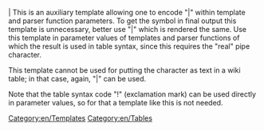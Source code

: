 <includeonly>|</includeonly><noinclude>
This is an auxiliary template allowing one to encode "|" within template and parser function parameters. To get the symbol in final output this template is unnecessary, better use "&#124;" which is rendered the same. Use this template in parameter values of templates and parser functions of which the result is used in table syntax, since this requires the "real" pipe character.

This template cannot be used for putting the character as text in a wiki table; in that case, again, <nowiki>"&#124;"</nowiki> can be used.

Note that the table syntax code "!" (exclamation mark) can be used directly in parameter values, so for that a template like this is not needed.
[[Category:en/Templates]][[Category:en/Tables]]</noinclude>